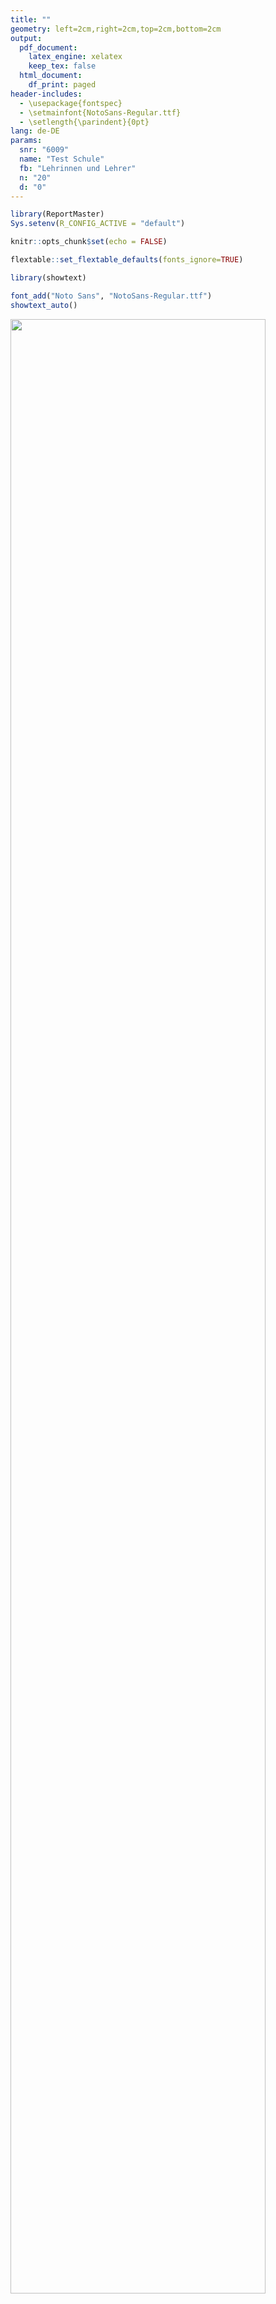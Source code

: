 ```yaml
---
title: ""
geometry: left=2cm,right=2cm,top=2cm,bottom=2cm
output:
  pdf_document:
    latex_engine: xelatex
    keep_tex: false
  html_document:
    df_print: paged
header-includes:
  - \usepackage{fontspec}
  - \setmainfont{NotoSans-Regular.ttf}
  - \setlength{\parindent}{0pt}
lang: de-DE
params:
  snr: "6009"
  name: "Test Schule"
  fb: "Lehrinnen und Lehrer"
  n: "20"
  d: "0"
---
```


```r
library(ReportMaster)
Sys.setenv(R_CONFIG_ACTIVE = "default")

knitr::opts_chunk$set(echo = FALSE)

flextable::set_flextable_defaults(fonts_ignore=TRUE)

library(showtext)

font_add("Noto Sans", "NotoSans-Regular.ttf")
showtext_auto()


```


```{=tex}
\begin{figure}[h!]
\raggedleft
\includegraphics[width=0.55\textwidth]{header_eva_las.png}
\vspace{10mm}
\end{figure}
\begin{center}
\section*{\Huge Ergebnisse aus der Befragung\newline zur Externen Evaluation} 
\end{center}
\vspace{10mm}  % Optional additional space
```



![](graphic-title_bfr.png){width="90%"}

## \LARGE `r params$name` (`r params$snr`)

\Large - Ergebnisauswertung: `r params$fb`

\Large - Gültige Bewertungen: `r params$n`

\Large - Evaluationsjahr: `r format(Sys.Date(), "%Y")`

\newpage

## Hinweise zum besseren Verständnis der Darstellungen

1.  Die Überschriften zeigen die Zuordnung der Befragungsergebnisse zu den Kriterien und Anforderungen des bayerischen Qualitätstableaus. Für jede Qualitätsanforderung wird in einem Diagramm und in einer Tabelle dargestellt, inwiefern die Befragten den Aussagen im Fragebogen (Items) zugestimmt haben.

2.  Die Balken in den Diagrammen zeigen, wie sich die Antworten der Befragten zu den Items über die verschiedenen Antwortkategorien verteilen. Die Farblegende findet sich in der darunterliegenden Tabelle in der Kopfzeile.

3.  In den Balken ist für jede Antwortkategorie der prozentuale Anteil der Personen angegeben, die sich für diese Antwort entschieden haben. In den Tabellen finden Sie zusätzlich die absolute Anzahl der Befragten, die eine bestimmte Antwortkategorie gewählt haben.

4.  Neben jedem Balken und in den Zeilen der Tabelle steht eine Kurzform der Fragebogenitems. Aus dem Kürzel in den Klammern geht die Personengruppe hervor, die das jeweilige Item eingeschätzt hat: (elt) für Eltern, (sus) für Schülerinnen und Schüler, (leh) für Lehrkräfte) und (aus) für Ausbildungspartner.

5.  Weisen die einer bestimmten Qualitätsanforderung zugehörigen Fragebogenitems durchgängig hohe Zustimmungswerte auf, wird die Anforderung durch die Befragungsergebnisse gestützt.

\pagebreak
